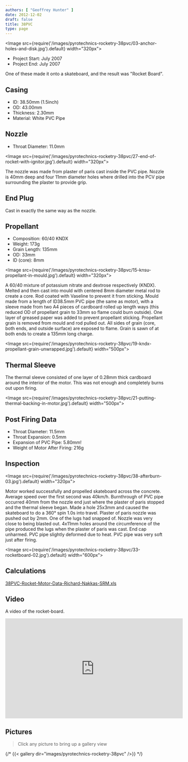 ```yaml
---
authors: [ "Geoffrey Hunter" ]
date: 2012-12-02
draft: false
title: 38PVC
type: page
---
```


<Image src={require('/images/pyrotechnics-rocketry-38pvc/03-anchor-holes-and-disk.jpg').default} width="320px"></Image>

* Project Start: July 2007
* Project End:  July 2007

One of these made it onto a skateboard, and the result was "Rocket Board".

## Casing

* ID: 38.50mm (1.5inch)
* OD: 43.00mm
* Thickness: 2.30mm
* Material: White PVC Pipe

## Nozzle

* Throat Diameter: 11.0mm

<Image src={require('/images/pyrotechnics-rocketry-38pvc/27-end-of-rocket-with-ignitor.jpg').default} width="320px"></Image>

The nozzle was made from plaster of paris cast inside the PVC pipe. Nozzle is 40mm deep and four 11mm diameter holes where drilled into the PCV pipe surrounding the plaster to provide grip.

## End Plug

Cast in exactly the same way as the nozzle.

## Propellant

* Composition: 60/40 KNDX
* Weight: 173g
* Grain Length: 135mm
* OD: 33mm
* ID (core): 8mm

<Image src={require('/images/pyrotechnics-rocketry-38pvc/15-knsu-propellant-in-mould.jpg').default} width="320px"></Image>

A 60/40 mixture of potassium nitrate and dextrose respectively (KNDX). Melted and then cast into mould with centered 8mm diameter metal rod to create a core. Rod coated with Vaseline to prevent it from sticking. Mould made from a length of ID38.5mm PVC pipe (the same as motor), with a sleeve made from two A4 pieces of cardboard rolled up length ways (this reduced OD of propellant grain to 33mm so flame could burn outside). One layer of greased paper was added to prevent propellant sticking. Propellant grain is removed from mould and rod pulled out. All sides of grain (core, both ends, and outside surface) are exposed to flame. Grain is sawn of at both ends to create a 135mm long charge.

<Image src={require('/images/pyrotechnics-rocketry-38pvc/19-kndx-propellant-grain-unwrapped.jpg').default} width="500px"></Image>

## Thermal Sleeve

The thermal sleeve consisted of one layer of 0.28mm thick cardboard around the interior of the motor. This was not enough and completely burns out upon firing.

<Image src={require('/images/pyrotechnics-rocketry-38pvc/21-putting-thermal-backing-in-motor.jpg').default} width="500px"></Image>

## Post Firing Data

* Throat Diameter: 11.5mm
* Throat Expansion: 0.5mm
* Expansion of PVC Pipe: 5.80mm!
* Weight of Motor After Firing: 216g

## Inspection

<Image src={require('/images/pyrotechnics-rocketry-38pvc/38-afterburn-03.jpg').default} width="320px"></Image>

Motor worked successfully and propelled skateboard across the concrete. Average speed over the first second was 40km/h. Burnthrough of PVC pipe occurred 40mm from the nozzle end just where the plaster of paris stopped and the thermal sleeve began. Made a hole 25x3mm and caused the skateboard to do a 360° spin 1.0s into travel. Plaster of paris nozzle was pushed out by 2mm. One of the lugs had snapped of. Nozzle was very close to being blasted out. 4x11mm holes around the circumference of the pipe produced the lugs when the plaster of paris was cast. End cap unharmed. PVC pipe slightly deformed due to heat. PVC pipe was very soft just after firing.

<Image src={require('/images/pyrotechnics-rocketry-38pvc/33-rocketboard-02.jpg').default} width="600px"></Image>

## Calculations

[38PVC-Rocket-Motor-Data-Richard-Nakkas-SRM.xls](/images/2012/12/38PVC-Rocket-Motor-Data-Richard-Nakkas-SRM.xls)

## Video

A video of the rocket-board.

<iframe width="560" height="315" src="https://www.youtube.com/embed/SPJvFzGbNCA" frameborder="0" allow="accelerometer; autoplay; encrypted-media; gyroscope; picture-in-picture" allowfullscreen></iframe>

## Pictures

> Click any picture to bring up a gallery view

{/* {{< gallery dir="images/pyrotechnics-rocketry-38pvc" />}} */}
